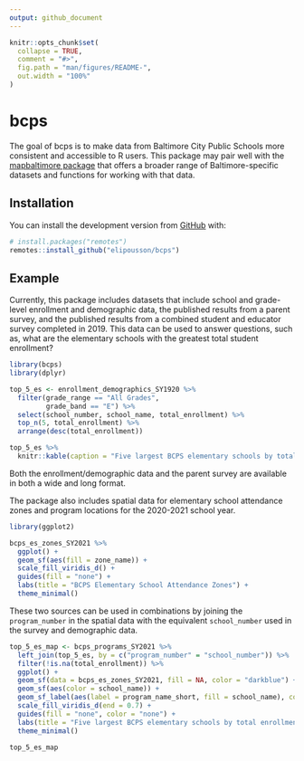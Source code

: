 ```yaml
---
output: github_document
---
```


<!-- README.md is generated from README.Rmd. Please edit that file -->

```r
knitr::opts_chunk$set(
  collapse = TRUE,
  comment = "#>",
  fig.path = "man/figures/README-",
  out.width = "100%"
)
```

# bcps

<!-- badges: start -->
<!-- badges: end -->

The goal of bcps is to make data from Baltimore City Public Schools more consistent and accessible to R users. This package may pair well with the [mapbaltimore package](https://github.com/elipousson/mapbaltimore) that offers a broader range of Baltimore-specific datasets and functions for working with that data.

## Installation

You can install the development version from [GitHub](https://github.com/) with:

``` r
# install.packages("remotes")
remotes::install_github("elipousson/bcps")
```
## Example

Currently, this package includes datasets that include school and grade-level enrollment and demographic data, the published results from a parent survey, and the published results from a combined student and educator survey completed in 2019. This data can be used to answer questions, such as, what are the elementary schools with the greatest total student enrollment?

```r
library(bcps)
library(dplyr)

top_5_es <- enrollment_demographics_SY1920 %>% 
  filter(grade_range == "All Grades",
         grade_band == "E") %>% 
  select(school_number, school_name, total_enrollment) %>% 
  top_n(5, total_enrollment) %>% 
  arrange(desc(total_enrollment))

top_5_es %>% 
  knitr::kable(caption = "Five largest BCPS elementary schools by total enrollment")
```

Both the enrollment/demographic data and the parent survey are available in both a wide and long format.

The package also includes spatial data for elementary school attendance zones and program locations for the 2020-2021 school year.

```r
library(ggplot2)

bcps_es_zones_SY2021 %>% 
  ggplot() +
  geom_sf(aes(fill = zone_name)) +
  scale_fill_viridis_d() +
  guides(fill = "none") +
  labs(title = "BCPS Elementary School Attendance Zones") +
  theme_minimal()
```

These two sources can be used in combinations by joining the `program_number` in the spatial data with the equivalent `school_number` used in the survey and demographic data.

```r
top_5_es_map <- bcps_programs_SY2021 %>% 
  left_join(top_5_es, by = c("program_number" = "school_number")) %>% 
  filter(!is.na(total_enrollment)) %>% 
  ggplot() +
  geom_sf(data = bcps_es_zones_SY2021, fill = NA, color = "darkblue") +
  geom_sf(aes(color = school_name)) +
  geom_sf_label(aes(label = program_name_short, fill = school_name), color = "white") +
  scale_fill_viridis_d(end = 0.7) +
  guides(fill = "none", color = "none") +
  labs(title = "Five largest BCPS elementary schools by total enrollment") +
  theme_minimal()

top_5_es_map
```
